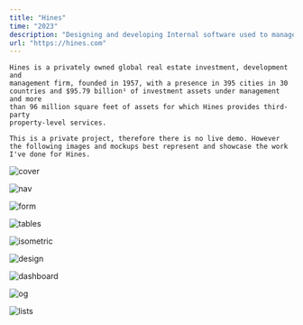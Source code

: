```yaml
---
title: "Hines"
time: "2023"
description: "Designing and developing Internal software used to manage the companies $95.79 billion of dollars in private real-estate assets."
url: "https://hines.com"
---
```


<div className="px-4 md:px-6 py-2 w-full max-w-[700px] mx-auto">
    
    Hines is a privately owned global real estate investment, development and
    management firm, founded in 1957, with a presence in 395 cities in 30
    countries and $95.79 billion¹ of investment assets under management and more
    than 96 million square feet of assets for which Hines provides third-party
    property-level services.

    This is a private project, therefore there is no live demo. However the following images and mockups best represent and showcase the work I've done for Hines.
</div>



<Image
  src="/projects/hines/cover.png"
  alt="cover"
  width={2267}
  height={1280}
  className="bg-tertiary border-secondary"
  rounded
  caption="At Hines team I've been responsible for building out full stack applications at scale. And have introduced design systems and fully fledged UI/UX redesigns to some flagship apps."
/>

<Image
  src="/projects/hines/nav.png"
  alt="nav"
  width={1408}
  height={927}
  className="bg-tertiary border-secondary"
  rounded
/>

<Image
  src="/projects/hines/form.png"
  alt="form"
  width={1408}
  height={927}
  className="bg-tertiary border-secondary"
  rounded
/>

<Image
  src="/projects/hines/table.png"
  alt="tables"
  width={1408}
  height={927}
  className="bg-tertiary border-secondary"
  rounded
/>

<Image
  src="/projects/hines/iso.png"
  alt="isometric"
  width={2300}
  height={1037}
  className="bg-tertiary border-secondary"
  rounded
/>

<Image
  src="/projects/hines/design.png"
  alt="design"
  width={1458}
  height={761}
  className="bg-tertiary border-secondary"
  rounded
/>

<Image
  src="/projects/hines/dashboard.png"
  alt="dashboard"
  width={1462}
  height={1108}
  className="bg-tertiary border-secondary"
  rounded
/>

<Image
  src="/projects/hines/login.png"
  alt="og"
  width={2267}
  height={1280}
  className="bg-tertiary border-secondary"
  rounded
/>

<Image
  src="/projects/hines/list.png"
  alt="lists"
  width={2267}
  height={1280}
  className="bg-tertiary border-secondary"
  rounded
/>